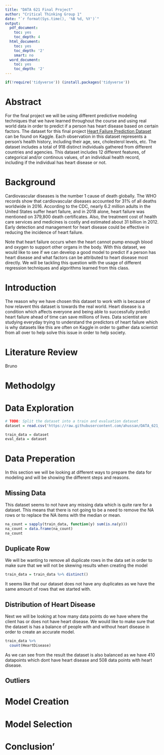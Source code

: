 ```yaml
---
title: "DATA 621 Final Project"
author: "Critical Thinking Group 1"
date: "`r format(Sys.time(), '%B %d, %Y')`"
output:
  pdf_document:
    toc: yes
    toc_depth: 4
  html_document:
    toc: yes
    toc_depth: '2'
    smart: no
  word_document:
    toc: yes
    toc_depth: '2'
---
```

\pagebreak
\begin{center}
\bigskip
\bigskip
\bigskip
Prepared for:\\
\medskip
Prof. Dr. Nasrin Khansari\\
\smallskip
City University of New York, School of Professional Studies - Data 621\\
\bigskip
DATA 621 – Business Analytics and Data Mining\\
\medskip
Home Work 5\\
\medskip
Prepared by:\\
\medskip
Critical Thinking Group  1\\ 
\medskip
Vic Chan\\ 
\smallskip
Gehad Gad\\
\smallskip
Evan McLaughlin\\  
\smallskip
Bruno de Melo\\
\smallskip
Anjal Hussan\\
\smallskip
Zhouxin Shi\\
\smallskip
Sie Siong Wong\\
\end{center}

\pagebreak

```r
if(!require('tidyverse')) (install.packages('tidyverse'))
```


\newpage

# Abstract
For the final project we will be using different predictive modeling techniques that we have learned throughout the course and using real world data in order to predict if a person has heart disease based on certain factors. The dataset for this final project [Heart Failure Prediction Dataset](https://www.kaggle.com/fedesoriano/heart-failure-prediction) can be found on Kaggle. Each observation in this dataset represents a person's health history, including their age, sex, cholesterol levels, etc. The dataset includes a total of 918 distinct individuals gathered from different countries and agencies. This dataset includes 12 different features, of categorical and/or continous values, of an individual health record, including if the individual has heart disease or not.

# Background
Cardiovascular diseases is the number 1 cause of death globally. The WHO records show that cardiovascular diseases accounted for 31% of all deaths worldwide in 2016.  According to the CDC, nearly 6.2 million adults in the United States suffer heart failure, and in 2018 alone, heart failure was mentioned on 379,800 death certificates. Also, the treatment cost of health care services and medicines is costly and estimated about 31 billion in 2012. Early detection and management for heart disease could be effective in reducing the incidence of heart failure. 

Note that heart failure occurs when the heart cannot pump enough blood and oxygen to support other organs in the body. With this dataset, we would like to see if we can develop a good model to predict if a person has heart disease and what factors can be attributed to heart disease most directly. We will be tackling this question with the usage of different regression techniques and algorithms learned from this class.

# Introduction
The reason why we have chosen this dataset to work with is because of how relavent this dataset is towards the real world. Heart disease is a condition which affects everyone and being able to successfully predict heart failure ahead of time can save millions of lives. Data scientist are studying everyday trying to understand the predictors of heart failure which is why datasets like this are often on Kaggle in order to gather data scientist from all over to help solve this issue in order to help society.

# Literature Review
Bruno

# Methodolgy

# Data Exploration
```r
# TODO: Split the dataset into a train and evaluation dataset
dataset = read.csv('https://raw.githubusercontent.com/ahussan/DATA_621_Group1/main/Final/heart.csv')

train_data = dataset
eval_data = dataset
```

# Data Preperation
In this section we will be looking at different ways to prepare the data for modeling and will be showing the different steps and reasons.

## Missing Data
This dataset seems to not have any missing data which is quite rare for a dataset. This means that there is not going to be a need to remove the NA rows or to replace the NA items with the median or mean.
```r
na_count = sapply(train_data, function(y) sum(is.na(y)))
na_count = data.frame(na_count)
na_count
```

## Duplicate Row
We will be wanting to remove all duplicate rows in the data set in order to make sure that we will not be skewing results when creating the model
```r
train_data = train_data %>% distinct()
```

It seems like that our dataset does not have any duplicates as we have the same amount of rows that we started with.

## Distribution of Heart Disease
Next we will be looking at how many data points do we have where the client has or does not have heart disease. We would like to make sure that the dataset is has a balance of people with and without heart disease in order to create an accurate model.

```r
train_data %>%
  count(HeartDisease)
```

As we can see from the result the dataset is also balanced as we have 410 datapoints which dont have heart disease and 508 data points with heart disease.

## Outliers



# Model Creation

# Model Selection

# Conclusion'
